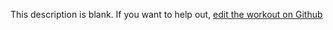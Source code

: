 
  This description is blank. If you want to help out, [edit the workout on Github](https://www.github.com/LiftArcade/exercises/blob/main/exercises/standing-calf-raises-description.mdx)
